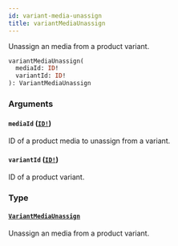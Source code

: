 ```yaml
---
id: variant-media-unassign
title: variantMediaUnassign
---
```


Unassign an media from a product variant.

```graphql
variantMediaUnassign(
  mediaId: ID!
  variantId: ID!
): VariantMediaUnassign

```

### Arguments

#### `mediaId` ([`ID!`](/docs/developer/api-reference/scalars/id))

ID of a product media to unassign from a variant.

#### `variantId` ([`ID!`](/docs/developer/api-reference/scalars/id))

ID of a product variant.

### Type

#### [`VariantMediaUnassign`](/docs/developer/api-reference/objects/variant-media-unassign)

Unassign an media from a product variant.
